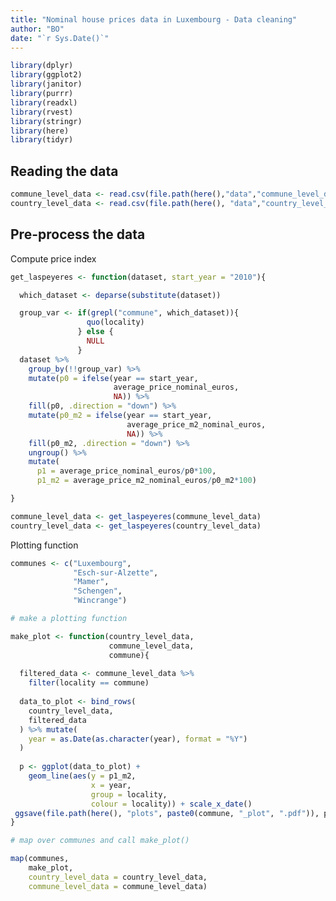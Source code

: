 ```yaml
---
title: "Nominal house prices data in Luxembourg - Data cleaning"
author: "BO"
date: "`r Sys.Date()`"
---
```


```r
library(dplyr)
library(ggplot2)
library(janitor)
library(purrr)
library(readxl)
library(rvest)
library(stringr)
library(here)
library(tidyr)
```


## Reading the data

```r
commune_level_data <- read.csv(file.path(here(),"data","commune_level_data.csv"))
country_level_data <- read.csv(file.path(here(), "data","country_level_data.csv"))
```
## Pre-process the data

Compute price index
```r
get_laspeyeres <- function(dataset, start_year = "2010"){

  which_dataset <- deparse(substitute(dataset))

  group_var <- if(grepl("commune", which_dataset)){
                 quo(locality)
               } else {
                 NULL
               }
  dataset %>%
    group_by(!!group_var) %>%
    mutate(p0 = ifelse(year == start_year,
                       average_price_nominal_euros,
                       NA)) %>%
    fill(p0, .direction = "down") %>%
    mutate(p0_m2 = ifelse(year == start_year,
                          average_price_m2_nominal_euros,
                          NA)) %>%
    fill(p0_m2, .direction = "down") %>%
    ungroup() %>%
    mutate(
      p1 = average_price_nominal_euros/p0*100,
      p1_m2 = average_price_m2_nominal_euros/p0_m2*100)

}
```

```r
commune_level_data <- get_laspeyeres(commune_level_data)
country_level_data <- get_laspeyeres(country_level_data)
```


Plotting function

```r
communes <- c("Luxembourg",
              "Esch-sur-Alzette",
              "Mamer",
              "Schengen",
              "Wincrange")

# make a plotting function

make_plot <- function(country_level_data,
                      commune_level_data,
                      commune){
  
  filtered_data <- commune_level_data %>%
    filter(locality == commune)
  
  data_to_plot <- bind_rows(
    country_level_data,
    filtered_data
  ) %>% mutate(
    year = as.Date(as.character(year), format = "%Y")
  )
  
  p <- ggplot(data_to_plot) +
    geom_line(aes(y = p1_m2,
                  x = year,
                  group = locality,
                  colour = locality)) + scale_x_date()
 ggsave(file.path(here(), "plots", paste0(commune, "_plot", ".pdf")), p)
}
```

```r

# map over communes and call make_plot()

map(communes,
    make_plot,
    country_level_data = country_level_data,
    commune_level_data = commune_level_data)
```